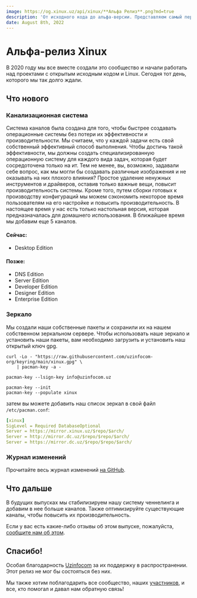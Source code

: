 ```yaml
---
image: https://og.xinux.uz/api/xinux/**Альфа Pелиз**.png?md=true
description: 'От исходного кода до альфа-версии. Представляем самый первый выпуск дистрибутива Xinux'
date: August 8th, 2022
---
```



# Альфа-релиз Xinux

<Authors date="8 августа 2022">
  <Author name="UwUssimo Robinson" link="https://uwussi.moe" />
</Authors>

В 2020 году мы все вместе создали это сообщество и начали работать над проектами с открытым исходным кодом и Linux. Сегодня тот день, которого мы так долго ждали.

## Что нового

### Канализационная система

Система каналов была создана для того, чтобы быстрее создавать операционные системы без потери их эффективности и производительности. Мы считаем, что у каждой задачи есть свой собственный эффективный способ выполнения.
Чтобы достичь такой эффективности, мы должны создать специализированную операционную систему для каждого вида задач, которая будет сосредоточена только на ит. Тем не менее, вы, возможно, задавали себе вопрос, как мы могли бы создавать различные
изображения и не оказывать на них плохого влияния? Простое удаление ненужных инструментов и драйверов, оставив только важные вещи, повысит производительность системы. Кроме того, путем сборки готовых к производству конфигураций
мы можем сэкономить некоторое время пользователям на его настройке и повысить производительность. В настоящее время у нас есть только настольная версия, которая предназначалась для домашнего использования. В ближайшее время мы добавим еще 5 каналов.

#### Сейчас:

- Desktop Edition

#### Позже:

- DNS Edition
- Server Edition
- Developer Edition
- Designer Edition
- Enterprise Edition

### Зеркало

Мы создали наши собственные пакеты и сохранили их на нашем собственном зеркальном сервере. Чтобы использовать наше зеркало и установить наши пакеты, вам необходимо загрузить и установить наш открытый ключ gpg.

```shell
curl -Lo - "https://raw.githubusercontent.com/uzinfocom-org/keyring/main/xinux.gpg" \
    | pacman-key -a -

pacman-key --lsign-key info@uzinfocom.uz

pacman-key --init
pacman-key --populate xinux
```

затем вы можете добавить наш список зеркал в свой файл `/etc/pacman.conf`:

```yaml
[xinux]
SigLevel = Required DatabaseOptional
Server = https://mirror.xinux.uz/$repo/$arch/
Server = http://mirror.dc.uz/$repo/$repo/$arch/
Server = https://mirror.dc.uz/$repo/$repo/$arch/
```

### Журнал изменений

Прочитайте весь журнал изменений [на GitHub](https://github.com/vercel/swr/releases).

## Что дальше

В будущих выпусках мы стабилизируем нашу систему ченнелинга и добавим в нее больше каналов. Также оптимизируйте существующие каналы, чтобы повысить их производительность.

Если у вас есть какие-либо отзывы об этом выпуске, пожалуйста, [сообщите нам об этом](https://github.com/orgs/uzinfocom-org/discussions).

## Спасибо!

Особая благодарность [Uzinfocom](https://uzinfocom.uz) за их поддержку в распространении. Этот релиз не мог бы состояться без них.

Мы также хотим поблагодарить все сообщество, наших [участников](https://github.com/orgs/uzinfocom-org/people), и все, кто помогал и давал нам обратную связь!
